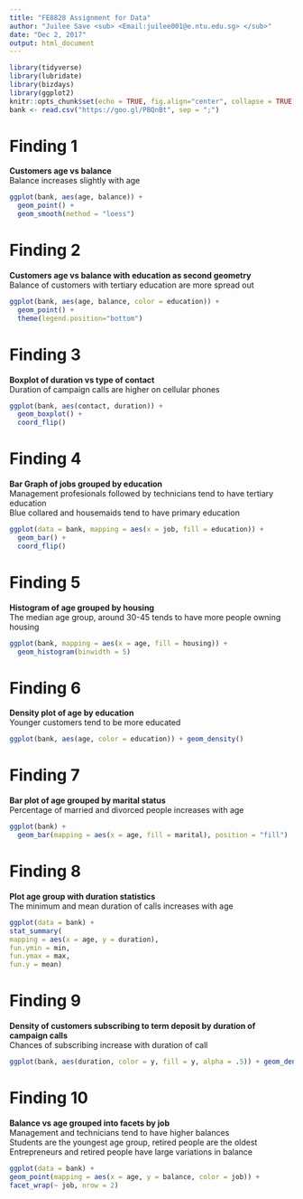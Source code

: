 ---
title: "FE8828 Assignment for Data"
author: "Juilee Save <sub> <Email:juilee001@e.ntu.edu.sg> </sub>"
date: "Dec 2, 2017"
output: html_document
---

```{r setup, include=FALSE}
library(tidyverse)
library(lubridate)
library(bizdays)
library(ggplot2)
knitr::opts_chunk$set(echo = TRUE, fig.align="center", collapse = TRUE, cache = TRUE)
bank <- read.csv("https://goo.gl/PBQnBt", sep = ";")
```
# Finding 1
**Customers age vs balance**  
Balance increases slightly with age
```{r, echo = TRUE}
ggplot(bank, aes(age, balance)) + 
  geom_point() + 
  geom_smooth(method = "loess") 
```

# Finding 2
**Customers age vs balance with education as second geometry**  
Balance of customers with tertiary education are more spread out
```{r, echo = TRUE}
ggplot(bank, aes(age, balance, color = education)) + 
  geom_point() + 
  theme(legend.position="bottom")
```

# Finding 3
**Boxplot of duration vs type of contact**  
Duration of campaign calls are higher on cellular phones
```{r, echo = TRUE}
ggplot(bank, aes(contact, duration)) + 
  geom_boxplot() + 
  coord_flip()
```

# Finding 4
**Bar Graph of jobs grouped by education**  
Management profesionals followed by technicians tend to have tertiary education   
Blue collared and housemaids tend to have primary education
```{r, echo = TRUE}
ggplot(data = bank, mapping = aes(x = job, fill = education)) +
  geom_bar() +
  coord_flip()
```

# Finding 5
**Histogram of age grouped by housing**  
The median age group, around 30-45 tends to have more people owning housing
```{r, echo = TRUE}
ggplot(bank, mapping = aes(x = age, fill = housing)) + 
  geom_histogram(binwidth = 5)
```

# Finding 6
**Density plot of age by education**  
Younger customers tend to be more educated
```{r, echo = TRUE}
ggplot(bank, aes(age, color = education)) + geom_density() 
```

# Finding 7
**Bar plot of age grouped by marital status**  
Percentage of married and divorced people increases with age
```{r, echo = TRUE}
ggplot(bank) + 
  geom_bar(mapping = aes(x = age, fill = marital), position = "fill")
```

# Finding 8
**Plot age group with duration statistics**  
The minimum and mean duration of calls increases with age
```{r, echo = TRUE}
ggplot(data = bank) +
stat_summary(
mapping = aes(x = age, y = duration),
fun.ymin = min,
fun.ymax = max,
fun.y = mean)
```

# Finding 9
**Density of customers subscribing to term deposit by duration of campaign calls**  
Chances of subscribing increase with duration of call
```{r, echo = TRUE}
ggplot(bank, aes(duration, color = y, fill = y, alpha = .5)) + geom_density() 
```

# Finding 10
**Balance vs age grouped into facets by job**  
Management and technicians tend to have higher balances  
Students are the youngest age group, retired people are the oldest  
Entrepreneurs and retired people have large variations in balance
```{r, echo = TRUE}
ggplot(data = bank) +
geom_point(mapping = aes(x = age, y = balance, color = job)) +
facet_wrap(~ job, nrow = 2)
```
